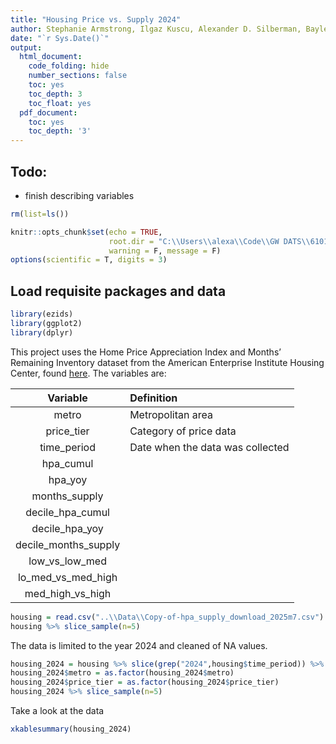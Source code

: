 ```yaml
---
title: "Housing Price vs. Supply 2024"
author: Stephanie Armstrong, Ilgaz Kuscu, Alexander D. Silberman, Baylee Wechsler
date: "`r Sys.Date()`"
output:
  html_document:
    code_folding: hide
    number_sections: false
    toc: yes
    toc_depth: 3
    toc_float: yes
  pdf_document:
    toc: yes
    toc_depth: '3'
---
```


## Todo:

- finish describing variables

```r
rm(list=ls())
```

```r
knitr::opts_chunk$set(echo = TRUE,
                      root.dir = "C:\\Users\\alexa\\Code\\GW DATS\\6101 Intro to Data Science\\Project 1\\GitHub",
                      warning = F, message = F)
options(scientific = T, digits = 3)
```

## Load requisite packages and data

```r
library(ezids)
library(ggplot2)
library(dplyr)
```

This project uses the Home Price Appreciation Index and Months' Remaining Inventory dataset from the American Enterprise Institute Housing Center, found [here](https://www.aei.org/home-price-appreciation-index-and-months-remaining-inventory/). The variables are:  

Variable |  Definition  
  :-:    |  :-- 
metro	 | Metropolitan area
price_tier | Category of price data
time_period | Date when the data was collected
hpa_cumul | 
hpa_yoy | 
months_supply | 
decile_hpa_cumul | 
decile_hpa_yoy | 
decile_months_supply | 
low_vs_low_med | 
lo_med_vs_med_high | 
med_high_vs_high | 

```r
housing = read.csv("..\\Data\\Copy-of-hpa_supply_download_2025m7.csv")
housing %>% slice_sample(n=5)
```

The data is limited to the year 2024 and cleaned of NA values.

```r
housing_2024 = housing %>% slice(grep("2024",housing$time_period)) %>% na.omit
housing_2024$metro = as.factor(housing_2024$metro)
housing_2024$price_tier = as.factor(housing_2024$price_tier)
housing_2024 %>% slice_sample(n=5)
```

Take a look at the data

```r
xkablesummary(housing_2024)
```


